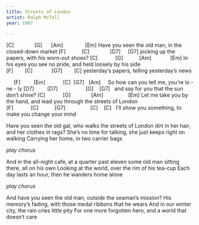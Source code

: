 ```yaml
---
title: Streets of London
artist: Ralph McTell
year: 1967

---
```


[C]              [G]      [Am]               [Em]
Have you seen the old man, in the closed-down market
[F]           [C]              [D7]     [G7]
picking up the papers, with his worn-out shoes?
[C]            [G]           [Am]             [Em]
In his eyes you see no pride, and held loosely by his side
[F]        [C]             [G7]        [C]
yesterday's papers, telling yesterday's news

:::{.chorus}
     [F]         [Em]            [C]  [G7]   [Am]
    So how can you tell me, you're lo - ne - ly
[D7]         [D7]                   [G]    [G7]
  and say for you that the sun don't shine?
[C]            [G]              [Am]                 [Em]
Let me take you by the hand, and lead you through the streets of London
[F]            [C]           [G7]                 [C]    [C]
  I'll show you something, to make you change your mind
:::

Have you seen the old gal, who walks the streets of London
dirt in her hair, and her clothes in rags?
She's no time for talking, she just keeps right on walking
Carrying her home, in two carrier bags

*play chorus*

And in the all-night cafe, at a quarter past eleven
some old man sitting there, all on his own
Looking at the world, over the rim of his tea-cup
Each day lasts an hour, then he wanders home alone

*play chorus*

And have you seen the old man, outside the seaman's mission?
His memory's fading, with those medal ribbons that he wears
And in our winter city, the rain cries little pity
For one more forgotten hero, and a world that doesn't care


